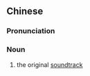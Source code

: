 ==Chinese==
{{zh-forms|s=原声带|type=21}}

===Pronunciation===
{{zh-pron
|m=yuán shēngdài
|cat=n
}}

===Noun===
{{zh-noun}}

# the original [[soundtrack]]